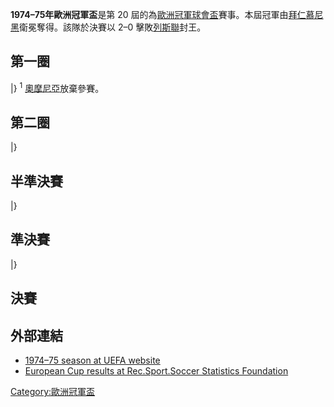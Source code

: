 {{NoteTA
|G1=football
|G2=uefa
}}
{{Infobox 國際足球賽事賽季
| tourney_name          = 歐洲冠軍盃
| year                  = 1974–75
| image                 = Paris-Parc-des-Princes.jpg
| size                  = 300px
| caption               = 決賽於[[巴黎|巴黎]]的[[王子公園體育場|王子公園體育場]]舉行
| edition               = 20
| defending_champ_other = {{flagicon|FRG}} [[拜仁慕尼黑足球俱樂部|拜仁慕尼黑]]
| dates                 = 1974年9月18日–1975年5月28日
| num_teams             = 30 隊
| associations          = 30
| champion_other        = {{flagicon|FRG}} [[拜仁慕尼黑足球俱樂部|拜仁慕尼黑]]
| count                 = 2
| second_other          = {{flagicon|ENG}} [[列斯聯足球會|列斯聯]]
| matches               = 55
| goals                 = 174
| attendance            = 
| top_scorer            = {{flagicon|URS}} [[馬卡洛夫|馬卡洛夫]]<br> {{flagicon|FRG}} [[蓋德·穆勒|梅拿]]<br> （各 5 球）
| player                = 
| prevseason            = [[1973–74年歐洲冠軍盃|1973–74]]
| nextseason            = [[1975–76年歐洲冠軍盃|1975–76]]
}}

'''1974–75年歐洲冠軍盃'''是第 20 屆的為[[歐洲冠軍聯賽|歐洲冠軍球會盃]]賽事。本屆冠軍由[[拜仁慕尼黑足球俱樂部|拜仁慕尼黑]]衛冕奪得。該隊於決賽以 2–0 擊敗[[列斯聯足球會|列斯聯]]封王。

== 第一圈 ==
{{TwoLegStart}}
{{TwoLegResult|[[哈維德夫體育會|哈維德夫]]|DEN|1–2|'''[[羅切霍茹夫足球俱樂部|魯治卓索]]'''|POL|0–0|1–2}}
{{TwoLegResult|[[埃施青年足球俱樂部|埃施祖尼斯]]|LUX|2–5|'''[[費倫巴治體育會|費倫巴治]]'''|TUR|2–3|0–2}}
{{TwoLegResult|'''[[哈伊杜克足球俱樂部|夏德]]'''|YUG|9–1|[[凱夫拉維克足球俱樂部|基夫拿維克]]|ISL|7–1|2–0}}
{{TwoLegResult|'''[[聖艾蒂安足球俱樂部|聖伊天]]'''|FRA|3–1|[[葡萄牙士砵亭俱樂部|士砵亭]]|POR|2–0|1–1}}
{{TwoLegResult|'''[[拜仁慕尼黑足球俱樂部|拜仁慕尼黑]]'''|FRG|輪空|–||–|–}}
{{TwoLegResult|'''[[馬德堡足球俱樂部|馬格德堡]]'''|GDR|輪空|–||–|–}}
{{TwoLegResult|'''[[曲克些路迪足球會|曲克些路迪]]'''|IRL|（w/o）<sup>1</sup>|[[奧摩尼亞體育會|奧摩尼亞]]|CYP|–|–}}
{{TwoLegResult|[[維京足球會|維京]]|NOR|2–6|'''[[艾拉華特葉里溫足球會|艾拉華特]]'''|URS|0–2|2–4}}
{{TwoLegResult|[[索菲亞列夫斯基足球俱樂部|利夫斯基斯巴達]]|BUL|var1=1971|1–7|'''[[烏伊佩斯特足球俱樂部|烏比斯迪杜薩沙]]'''|HUN|var2=1957|0–3|1–4}}
{{TwoLegResult|'''[[列斯聯足球會|列斯聯]]'''|ENG|5–3|[[蘇黎世足球俱樂部|蘇黎世]]|SUI|4–1|1–2}}
{{TwoLegResult|[[布拉迪斯拉發斯洛萬體育會|斯洛雲]]|TCH|5–5{{agr}}|'''[[安德萊赫特足球俱樂部|安德列治]]'''|BEL|4–2|1–3}}
{{TwoLegResult|[[凱爾特人足球俱樂部|些路迪]]|SCO|1–3|'''[[奧林匹亞科斯足球俱樂部|奧林比亞高斯]]'''|GRE|var2=1970|1–1|0–2}}
{{TwoLegResult|'''[[飛燕諾|飛燕諾]]'''|NED|11–1|[[高利寧足球會|高利寧]]|NIR|7–0|4–1}}
{{TwoLegResult|[[林茨足球會|VOEST林茨]]|AUT|0–5|'''[[巴塞羅那足球俱樂部|巴塞隆拿]]'''|ESP|var2=1945|0–0|0–5}}
{{TwoLegResult|[[瓦萊塔足球俱樂部|華列達]]|MLT|2–4|'''[[HJK赫爾辛基|赫爾辛基]]'''|FIN|1–0|1–4}}
{{TwoLegResult|[[卡拉奧華大學足球會|卡拉奧華大學]]|ROU|var1=1965|3–4|'''[[阿維達貝治足球會|阿維達貝治]]'''|SWE|2–1|1–3}}
|}
<sup>1</sup> [[奧摩尼亞體育會|奧摩尼亞]]放棄參賽。

== 第二圈 ==
{{TwoLegStart}}
{{TwoLegResult|'''[[羅切霍茹夫足球俱樂部|魯治卓索]]'''|POL|4–1|[[費倫巴治體育會|費倫巴治]]|TUR|2–1|2–0}}
{{TwoLegResult|[[哈伊杜克足球俱樂部|夏德]]|YUG|5–6|'''[[聖艾蒂安足球俱樂部|聖伊天]]'''|FRA|4–1|1–5}}
{{TwoLegResult|'''[[拜仁慕尼黑足球俱樂部|拜仁慕尼黑]]'''|FRG|5–3|[[馬德堡足球俱樂部|馬格德堡]]|GDR|3–2|2–1}}
{{TwoLegResult|[[曲克些路迪足球會|曲克些路迪]]|IRL|1–7|'''[[艾拉華特葉里溫足球會|艾拉華特]]'''|URS|1–2|0–5}}
{{TwoLegResult|[[烏伊佩斯特足球俱樂部|烏比斯迪杜薩沙]]|HUN|1–5|'''[[列斯聯足球會|列斯聯]]'''|ENG|1–2|0–3}}
{{TwoLegResult|'''[[安德萊赫特足球俱樂部|安德列治]]'''|BEL|5–4|[[奧林匹亞科斯足球俱樂部|奧林比亞高斯]]|GRE|var2=1970|5–1|0–3}}
{{TwoLegResult|[[飛燕諾|飛燕諾]]|NED|0–3|'''[[巴塞羅那足球俱樂部|巴塞隆拿]]'''|ESP|var2=1945|0–0|0–3}}
{{TwoLegResult|[[HJK赫爾辛基|赫爾辛基]]|FIN|0–4|'''[[阿維達貝治足球會|阿維達貝治]]'''|SWE|0–3|0–1}}
|}

== 半準決賽 ==
{{TwoLegStart}}
{{TwoLegResult|[[羅切霍茹夫足球俱樂部|魯治卓索]]|POL|3–4|'''[[聖艾蒂安足球俱樂部|聖伊天]]'''|FRA|3–2|0–2}}
{{TwoLegResult|'''[[拜仁慕尼黑足球俱樂部|拜仁慕尼黑]]'''|FRG|2–1|[[艾拉華特葉里溫足球會|艾拉華特]]|URS|2–0|0–1}}
{{TwoLegResult|'''[[列斯聯足球會|列斯聯]]'''|ENG|4–0|[[安德萊赫特足球俱樂部|安德列治]]|BEL|3–0|1–0}}
{{TwoLegResult|'''[[巴塞羅那足球俱樂部|巴塞隆拿]]'''|ESP|var1=1945|5–0|[[阿維達貝治足球會|阿維達貝治]]|SWE|2–0|3–0}}
|}

== 準決賽 ==
{{TwoLegStart}}
{{TwoLegResult|[[聖艾蒂安足球俱樂部|聖伊天]]|FRA|0–2|'''[[拜仁慕尼黑足球俱樂部|拜仁慕尼黑]]'''|FRG|0–0|0–2}}
{{TwoLegResult|'''[[列斯聯足球會|列斯聯]]'''|ENG|3–2|[[巴塞羅那足球俱樂部|巴塞隆拿]]|ESP|var2=1945|2–1|1–1}}
|}

== 決賽 ==
{{main|1975年歐洲冠軍盃決賽}}

{{footballbox
|date = 1975年5月28日
|team1 = [[拜仁慕尼黑足球俱樂部|拜仁慕尼黑]] {{flagicon|FRG}}
|score = 2–0
|report = [https://web.archive.org/web/20140119034358/http://www.uefa.com/uefachampionsleague/season%3D1974/matches/round%3D993/match%3D63271/postmatch/lineups/index.html 報告]
|team2 = {{flagicon|ENG}} [[列斯聯足球會|列斯聯]]
|goals1 = 
|goals2 = 
|stadium = [[王子公園體育場|王子公園體育場]]，[[巴黎|巴黎]]
|attendance = 50,000
|referee = Michel Kitabdjian（[[法國足球總會|法國]]）
}}

== 外部連結 ==
*[http://www.uefa.com/uefachampionsleague/season=1974/matches/all/index.html 1974–75 season at UEFA website]{{Wayback|url=http://www.uefa.com/uefachampionsleague/season=1974/matches/all/index.html |date=20181112061017 }}
*[http://www.rsssf.com/ec/ecomp.html European Cup results at Rec.Sport.Soccer Statistics Foundation]{{Wayback|url=http://www.rsssf.com/ec/ecomp.html |date=20180116045414 }}

{{歐洲冠軍聯賽球季}}
{{國際俱樂部足球}}

[[Category:歐洲冠軍盃|Category:歐洲冠軍盃]]